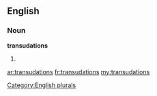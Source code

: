 ==English==

===Noun===
'''transudations'''

# {{plural of|[[transudation]]}}

[[Category:English plurals]]

[[ar:transudations]]
[[fr:transudations]]
[[my:transudations]]